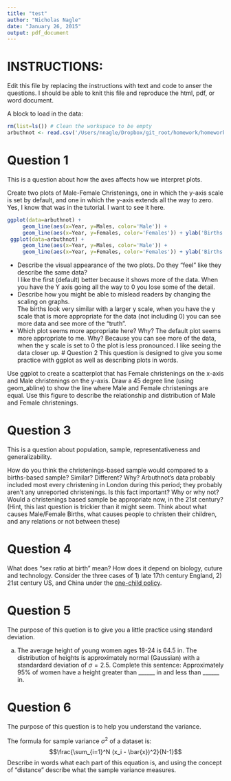 ```yaml
---
title: "test"
author: "Nicholas Nagle"
date: "January 26, 2015"
output: pdf_document
---
```

# INSTRUCTIONS:
Edit this file by replacing the instructions with text and code to anser the questions.
I should be able to knit this file and reproduce the html, pdf, or word document.

A block to load in the data:
```r
rm(list=ls()) # Clean the workspace to be empty
arbuthnot <- read.csv('/Users/nnagle/Dropbox/git_root/homework/homework1/data/arbuthnot.csv')
```

# Question 1
This is a question about how the axes affects how we interpret plots.

Create two plots of Male-Female Christenings, one in which the y-axis scale is set by default, and one in which the y-axis extends all the way to zero.  Yes, I know that was in the tutorial.  I want to see it here.

```r
ggplot(data=arbuthnot) + 
     geom_line(aes(x=Year, y=Males, color='Male')) + 
     geom_line(aes(x=Year, y=Females, color='Females')) + ylab('Births')
 ggplot(data=arbuthnot) + 
     geom_line(aes(x=Year, y=Males, color='Male')) + 
     geom_line(aes(x=Year, y=Females, color='Females')) + ylab('Births') + scale_y_continuous(limits=c(0, 10000))
```





 - Describe the visual appearance of the two plots.  Do they "feel" like they describe the same data?  
 I like the first (default) better because it shows more of the data. When you have the Y axis going all the way to 0 you lose some of the detail.
 - Describe how you might be able to mislead readers by changing the scaling on graphs.  
 The births look very similar with a larger y scale, when you have the y scale that is more appropriate for the data (not including 0) you can see more data and see more of the "truth".
 - Which plot seems more appropriate here?  Why?
The default plot seems more appropriate to me. Why? Because you can see more of the data, when the y scale is set to 0 the plot is less pronounced. I like seeing the data closer up.
# Question 2
This question is designed to give you some practice with ggplot as well as describing plots in words.

Use ggplot to create a scatterplot that has Female christenings on the x-axis and Male christenings on the y-axis.  Draw a 45 degree line (using geom_abline) to show the line where Male and Female christenings are equal.  Use this figure to describe the relationship and distribution of Male and Female christenings.



# Question 3

This is a question about population, sample, representativeness and generalizability.

How do you think the christenings-based sample would compared to a births-based sample?  Similar?  Different?  Why?  Arbuthnot's data probably included most every christening in London during this period; they probably aren't any unreported christenings.  Is this fact important?  Why or why not?  Would a christenings based sample be appropriate now, in the 21st century?  (Hint, this last question is trickier than it might seem.  Think about what causes Male/Female Births, what causes people to christen their children, and any relations or not between these)

# Question 4
What does "sex ratio at birth" mean?  How does it depend on biology, cuture and technology.  Consider the three cases of 1) late 17th century England, 2) 21st century US, and China under the [one-child policy](http://en.wikipedia.org/wiki/One-child_policy).


# Question 5
The purpose of this quetion is to give you a little practice using standard deviation.

a. The average height of young women ages 18-24 is 64.5 in.  The distribution of heights is approximately normal (Gaussian) with a standardard deviation of $\sigma=2.5$.  Complete this sentence: Approximately 95% of women have a height greater than ______ in and less than ______ in.

# Question 6
The purpose of this question is to help you understand the variance.

The formula for sample variance $\sigma^2$ of a dataset is:
$$\frac{\sum_{i=1}^N (x_i - \bar{x})^2}{N-1}$$
Describe in words what each part of this equation is, and using the concept of "distance" describe what the sample variance measures.

